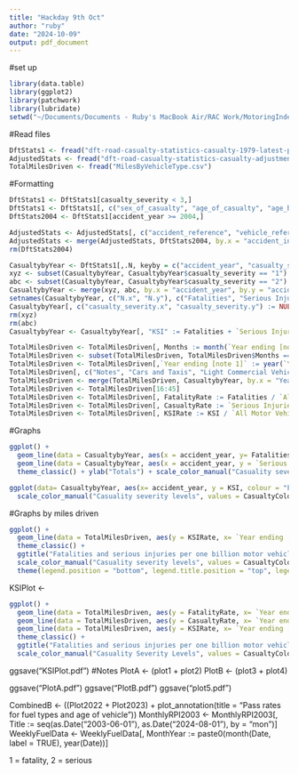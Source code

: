 ```yaml
---
title: "Hackday 9th Oct"
author: "ruby"
date: "2024-10-09"
output: pdf_document
---
```

#set up
```r
library(data.table)
library(ggplot2)
library(patchwork)
library(lubridate)
setwd("~/Documents/Documents - Ruby's MacBook Air/RAC Work/MotoringIndex/RubyMotoringIndex")
```

#Read files
```r
DftStats1 <- fread("dft-road-casualty-statistics-casualty-1979-latest-published-year.csv")
AdjustedStats <- fread("dft-road-casualty-statistics-casualty-adjustment-lookup_2004-latest-published-year.csv")
TotalMilesDriven <- fread("MilesByVehicleType.csv")
```

#Formatting
```r
DftStats1 <- DftStats1[casualty_severity < 3,]
DftStats1 <- DftStats1[, c("sex_of_casualty", "age_of_casualty", "age_band_of_casualty", "pedestrian_location", "pedestrian_movement", "pedestrian_road_maintenance_worker", "casualty_home_area_type", "casualty_distance_banding", "casualty_imd_decile", "casualty_class", "car_passenger", "bus_or_coach_passenger", "casualty_type", "lsoa_of_casualty", "accident_reference", "vehicle_reference") := NULL]
DftStats2004 <- DftStats1[accident_year >= 2004,]
```

```r
AdjustedStats <- AdjustedStats[, c("accident_reference", "vehicle_reference", "casualty_reference"):= NULL]
AdjustedStats <- merge(AdjustedStats, DftStats2004, by.x = "accident_index", by.y = "accident_index", all = TRUE)
rm(DftStats2004)
```
```r
CasualtybyYear <- DftStats1[,.N, keyby = c("accident_year", "casualty_severity")]
xyz <- subset(CasualtybyYear, CasualtybyYear$casualty_severity == "1")
abc <- subset(CasualtybyYear, CasualtybyYear$casualty_severity == "2")
CasualtybyYear <- merge(xyz, abc, by.x = "accident_year", by.y = "accident_year", all = TRUE)
setnames(CasualtybyYear, c("N.x", "N.y"), c("Fatalities", "Serious Injuries"))
CasualtybyYear[, c("casualty_severity.x", "casualty_severity.y") := NULL]
rm(xyz)
rm(abc)
CasualtybyYear <- CasualtybyYear[, "KSI" := Fatalities + `Serious Injuries`]
```

```r
TotalMilesDriven <- TotalMilesDriven[, Months := month(`Year ending [note 1]`, label = TRUE)]
TotalMilesDriven <- subset(TotalMilesDriven, TotalMilesDriven$Months == "Dec")
TotalMilesDriven <- TotalMilesDriven[,`Year ending [note 1]` := year(`Year ending [note 1]`)]
TotalMilesDriven[, c("Notes", "Cars and Taxis", "Light Commercial Vehicles [note 3]", "Heavy Goods Vehicles [note 4]", "Other Vehicles [note 5]", "Months") := NULL]
TotalMilesDriven <- merge(TotalMilesDriven, CasualtybyYear, by.x = "Year ending [note 1]" , by.y = "accident_year", all= TRUE)
TotalMilesDriven <- TotalMilesDriven[16:45]
TotalMilesDriven <- TotalMilesDriven[, FatalityRate := Fatalities / `All Motor Vehicles`]
TotalMilesDriven <- TotalMilesDriven[, CasualtyRate := `Serious Injuries` / `All Motor Vehicles`]
TotalMilesDriven <- TotalMilesDriven[, KSIRate := KSI / `All Motor Vehicles`]
```

#Graphs
```r
ggplot() +
  geom_line(data = CasualtybyYear, aes(x = accident_year, y= Fatalities ,colour = "Fatality (killed)") ) +
  geom_line(data = CasualtybyYear, aes(x = accident_year, y = `Serious Injuries` , colour = "Casualty (Serious injury)")) +
  theme_classic() + ylab("Totals") + scale_color_manual("Casuality severity levels", values = CasualtyColours) + xlab("End of year")
```


```r
ggplot(data= CasualtybyYear, aes(x= accident_year, y = KSI, colour = "Fatality or casualty (killed or seriously injured)")) + geom_line()+ theme_classic() + ggtitle("Annual KSI's") + ylab("Totals") + 
  scale_color_manual("Casuality severity levels", values = CasualtyColours) + xlab("End of year")
```
#Graphs by miles driven
```r
ggplot() + 
  geom_line(data = TotalMilesDriven, aes(y = KSIRate, x= `Year ending [note 1]`, colour = "Fatality or casualty (killed or seriously injured)"))+
  theme_classic() + 
  ggtitle("Fatalities and serious injuries per one billion motor vehicle miles") + ylab("Rate") + 
  scale_color_manual("Casuality severity levels", values = CasualtyColours) +
  theme(legend.position = "bottom", legend.title.position = "top", legend.text.position = "bottom") + xlab("End of year") 
```
KSIPlot <- 
```r
ggplot() + 
  geom_line(data = TotalMilesDriven, aes(y = FatalityRate, x= `Year ending [note 1]`, colour = "Fatality (killed)", linetype = "Fatality (killed)")) + 
  geom_line(data = TotalMilesDriven, aes(y = CasualtyRate, x= `Year ending [note 1]`, colour = "Casualty (Serious injury)", linetype = "Casualty (Serious injury)")) + 
  geom_line(data = TotalMilesDriven, aes(y = KSIRate, x= `Year ending [note 1]`, colour = "Fatality or casualty (killed or seriously injured)", linetype = "Fatality or casualty (killed or seriously injured)"))+
  theme_classic() + 
  ggtitle("Fatalities and serious injuries per one billion motor vehicle miles") + ylab("Rate") + 
  scale_color_manual("Casuality Severity Levels", values = CasualtyColours) + xlab("End of year") + scale_linetype_manual("Casuality Severity Levels", values = CasualtyLines)

```
ggsave("KSIPlot.pdf")
#Notes
PlotA <- (plot1 + plot2)
PlotB <- (plot3 + plot4)

ggsave("PlotA.pdf")
ggsave("PlotB.pdf")
ggsave("plot5.pdf")

CombinedB <- ((Plot2022 + Plot2023) + plot_annotation(title = "Pass rates for fuel types and age of vehicle"))
MonthlyRPI2003 <- MonthlyRPI2003[, Title := seq(as.Date("2003-06-01"), as.Date("2024-08-01"), by = "mon")]
WeeklyFuelData <- WeeklyFuelData[, MonthYear := paste0(month(Date, label = TRUE), year(Date))]

1 = fatality, 2 = serious